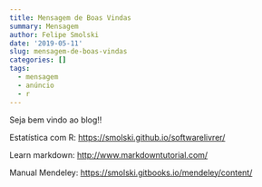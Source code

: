 ```yaml
---
title: Mensagem de Boas Vindas
summary: Mensagem
author: Felipe Smolski
date: '2019-05-11'
slug: mensagem-de-boas-vindas
categories: []
tags:
  - mensagem
  - anúncio
  - r
---
```


Seja bem vindo ao blog!!


Estatística com R: https://smolski.github.io/softwarelivrer/

Learn markdown: http://www.markdowntutorial.com/

Manual Mendeley: https://smolski.gitbooks.io/mendeley/content/

